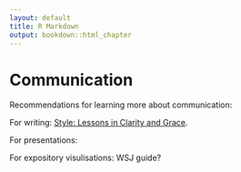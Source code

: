 ```yaml
---
layout: default
title: R Markdown
output: bookdown::html_chapter
---
```


# Communication


Recommendations for learning more about communication:

For writing: [Style: Lessons in Clarity and Grace](http://amzn.com/0321898680).

For presentations:

For expository visulisations: WSJ guide?
